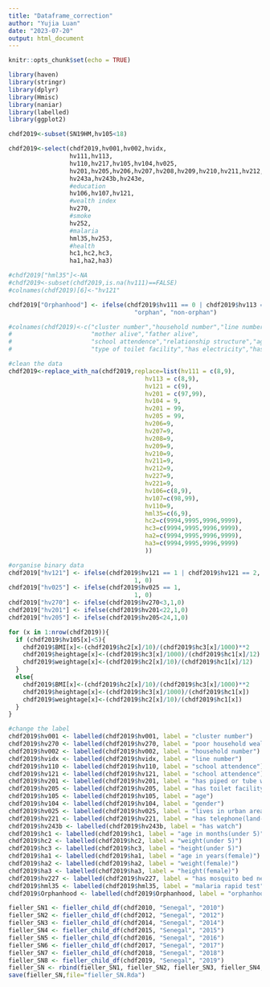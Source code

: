 ```yaml
---
title: "Dataframe_correction"
author: "Yujia Luan"
date: "2023-07-20"
output: html_document
---
```


```r
knitr::opts_chunk$set(echo = TRUE)
```

```r
library(haven)
library(stringr)
library(dplyr)
library(Hmisc)
library(naniar)
library(labelled)
library(ggplot2)
```

```r
chdf2019<-subset(SN19HM,hv105<18)

chdf2019<-select(chdf2019,hv001,hv002,hvidx,
                 hv111,hv113,
                 hv110,hv217,hv105,hv104,hv025,
                 hv201,hv205,hv206,hv207,hv208,hv209,hv210,hv211,hv212,hv227,hv221,
                 hv243a,hv243b,hv243e,
                 #education
                 hv106,hv107,hv121,
                 #wealth index
                 hv270,
                 #smoke
                 hv252,
                 #malaria
                 hml35,hv253,
                 #health
                 hc1,hc2,hc3,
                 ha1,ha2,ha3)

#chdf2019["hml35"]<-NA
#chdf2019<-subset(chdf2019,is.na(hv111)==FALSE)
#colnames(chdf2019)[6]<-"hv121"

```


```r
chdf2019["Orphanhood"] <- ifelse(chdf2019$hv111 == 0 | chdf2019$hv113 == 0, 
                                   "orphan", "non-orphan")

#colnames(chdf2019)<-c("cluster number","household number","line number",
#                      "mother alive","father alive",
#                      "school attendence","relationship structure","age","gender","type of #place of residence","source of drinking water",
#                      "type of toilet facility","has electricity","has radio","has #television","has refrigerator","has bicycle","has motorcycle","has car","has bednet","has #phone")
```


```r
#clean the data
chdf2019<-replace_with_na(chdf2019,replace=list(hv111 = c(8,9),
                                      hv113 = c(8,9),
                                      hv121 = c(9),
                                      hv201 = c(97,99),
                                      hv104 = 9,
                                      hv201 = 99,
                                      hv205 = 99,
                                      hv206=9,
                                      hv207=9,
                                      hv208=9,
                                      hv209=9,
                                      hv210=9,
                                      hv211=9,
                                      hv212=9,
                                      hv227=9,
                                      hv221=9,
                                      hv106=c(8,9),
                                      hv107=c(98,99),
                                      hv110=9,
                                      hml35=c(6,9),
                                      hc2=c(9994,9995,9996,9999),
                                      hc3=c(9994,9995,9996,9999),
                                      ha2=c(9994,9995,9996,9999),
                                      ha3=c(9994,9995,9996,9999)
                                      ))


```

```r
#organise binary data
chdf2019["hv121"] <- ifelse(chdf2019$hv121 == 1 | chdf2019$hv121 == 2, 
                                   1, 0)
chdf2019["hv025"] <- ifelse(chdf2019$hv025 == 1, 
                                   1, 0)
chdf2019["hv270"] <- ifelse(chdf2019$hv270<3,1,0)
chdf2019["hv201"] <- ifelse(chdf2019$hv201<22,1,0)
chdf2019["hv205"] <- ifelse(chdf2019$hv205<24,1,0)

```

```r
for (x in 1:nrow(chdf2019)){
  if (chdf2019$hv105[x]<5){
    chdf2019$BMI[x]<-(chdf2019$hc2[x]/10)/(chdf2019$hc3[x]/1000)**2
    chdf2019$heightage[x]<-(chdf2019$hc3[x]/1000)/(chdf2019$hc1[x]/12)
    chdf2019$weightage[x]<-(chdf2019$hc2[x]/10)/(chdf2019$hc1[x]/12)
  }
  else{
    chdf2019$BMI[x]<-(chdf2019$hc2[x]/10)/(chdf2019$hc3[x]/1000)**2
    chdf2019$heightage[x]<-(chdf2019$hc3[x]/1000)/(chdf2019$hc1[x])
    chdf2019$weightage[x]<-(chdf2019$hc2[x]/10)/(chdf2019$hc1[x])
  }
}
```

```r
#change the label
chdf2019$hv001 <- labelled(chdf2019$hv001, label = "cluster number")
chdf2019$hv270 <- labelled(chdf2019$hv270, label = "poor household wealth")
chdf2019$hv002 <- labelled(chdf2019$hv002, label = "household number")
chdf2019$hvidx <- labelled(chdf2019$hvidx, label = "line number")
chdf2019$hv110 <- labelled(chdf2019$hv110, label = "school attendence")
chdf2019$hv121 <- labelled(chdf2019$hv121, label = "school attendence")
chdf2019$hv201 <- labelled(chdf2019$hv201, label = "has piped or tube water")
chdf2019$hv205 <- labelled(chdf2019$hv205, label = "has toilet facility")
chdf2019$hv105 <- labelled(chdf2019$hv105, label = "age")
chdf2019$hv104 <- labelled(chdf2019$hv104, label = "gender")
chdf2019$hv025 <- labelled(chdf2019$hv025, label = "lives in urban area")
chdf2019$hv221 <- labelled(chdf2019$hv221, label = "has telephone(land-line)")
chdf2019$hv243b <- labelled(chdf2019$hv243b, label = "has watch")
chdf2019$hc1 <- labelled(chdf2019$hc1, label = "age in months(under 5)")
chdf2019$hc2 <- labelled(chdf2019$hc2, label = "weight(under 5)")
chdf2019$hc3 <- labelled(chdf2019$hc3, label = "height(under 5)")
chdf2019$ha1 <- labelled(chdf2019$ha1, label = "age in years(female)")
chdf2019$ha2 <- labelled(chdf2019$ha2, label = "weight(female)")
chdf2019$ha3 <- labelled(chdf2019$ha3, label = "height(female)")
chdf2019$hv227 <- labelled(chdf2019$hv227, label = "has mosquito bed net for sleeping")
chdf2019$hml35 <- labelled(chdf2019$hml35, label = "malaria rapid test")
chdf2019$Orphanhood <- labelled(chdf2019$Orphanhood, label = "orphanhood")

```

```r
fieller_SN1 <- fieller_child_df(chdf2010, "Senegal", "2010")
fieller_SN2 <- fieller_child_df(chdf2012, "Senegal", "2012")
fieller_SN3 <- fieller_child_df(chdf2014, "Senegal", "2014")
fieller_SN4 <- fieller_child_df(chdf2015, "Senegal", "2015")
fieller_SN5 <- fieller_child_df(chdf2016, "Senegal", "2016")
fieller_SN6 <- fieller_child_df(chdf2017, "Senegal", "2017")
fieller_SN7 <- fieller_child_df(chdf2018, "Senegal", "2018")
fieller_SN8 <- fieller_child_df(chdf2019, "Senegal", "2019")
fieller_SN <- rbind(fieller_SN1, fieller_SN2, fieller_SN3, fieller_SN4,fieller_SN5, fieller_SN6, fieller_SN7, fieller_SN8)
save(fieller_SN,file="fieller_SN.Rda")
```

